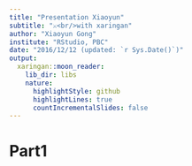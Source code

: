 ```yaml
---
title: "Presentation Xiaoyun"
subtitle: "⚔<br/>with xaringan"
author: "Xiaoyun Gong"
institute: "RStudio, PBC"
date: "2016/12/12 (updated: `r Sys.Date()`)"
output:
  xaringan::moon_reader:
    lib_dir: libs
    nature:
      highlightStyle: github
      highlightLines: true
      countIncrementalSlides: false
---
```


# Part1

